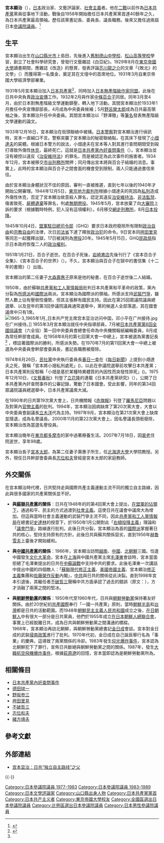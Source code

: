 {{noteTA
|1 = zh-hans:袴田里见; zh-hant:袴田里見;
|2 = zh-cn:斯大林; zh-tw:史達林; zh-hk:史太林;
|3 = zh-cn:赫鲁晓夫; zh-tw:赫魯雪夫; zh-hk:赫魯曉夫;
}}
{{Infobox Officeholder
| name  = 宮本 顯治
| original_name = 筆名：野澤 徹
| native_name_lang = 
| image =Kenji Miyamoto.jpg 
| imagesize = 
| office = 第2任[[日本共產黨中央委員會議長|日本共產黨中央委員會議長]]
| term_start = 1982年7月31日
| term_end = 1997年9月26日
| primeminister = 
| predecessor = [[野坂参三|野坂参三]]
| successor =[[不破哲三|不破哲三]]
| office2 = 第1任[[日本共產黨中央委員會幹部會委員長|日本共產黨中央委員會幹部會委員長]]
| term_start2 = 1970年7月7日
| term_end2 = 1982年7月31日
| predecessor2 = 新創職位<br/>（由「書記長」改稱）
| successor2 = [[不破哲三|不破哲三]]
| office3 = 第2任[[日本共產黨|日本共產黨]]中央委員會書記長
| term_start3 = 1958年8月1日
| term_end3 = 1970年7月7日
| predecessor3 = [[野坂参三|野坂参三]]（第一書記）
| successor3 =職位廢除<br/>（改為「中央幹部會委員長」）
| office5 = {{JPN}}[[参議院_(日本)|参議院議員]]
| term_start5 = 1977年7月11日
| term_end5 = 1989年7月9日
|predecessor5  = 
|successor5    =
|constituency5  = {{Plainlist|
* [[日本參議院全國區|全國區]]（1977-1983）
* [[日本參議院比例區|比例區]]（1983-1989）}} 
|birth_date = {{Birth date|1908|10|17}} 
|birth_place = {{EOJ}}[[山口縣|山口縣]][[熊毛郡_(山口縣)|熊毛郡]]{{link-ja|島田村 (山口縣)|島田村 (山口県)|島田村}}<br>（現[[光市|光市]]）
| death_date    = {{Death date and age|2007|7|18|1908|10|17}}
| death_place   = {{JPN}}[[東京都|東京都]][[澀谷區|澀谷區]]
| death_cause   = [[衰老|衰老]]
|native_place = 
|parents = 
|relatives = {{link-ja|中條政恒|中條政恒}}（前妻之祖父）<br>[[西村茂樹|西村茂樹]]（前妻之外祖父）<br>{{link-ja|中條精一郎|中條精一郎}}（前妻之父）<br>{{link-ja|高杉一郎|高杉一郎}}（後妻之姊夫）<br>{{link-ja|田中泰子|田中泰子}}（後妻之外甥女）<br>{{link-ja|中川素子|中川素子}}（後妻之外甥女）
|children={{link-ja|宮本太郎|宮本太郎}}（長子）
|spouse = [[宮本百合子|宮本百合子]]（1932-1951）<br />{{link-ja|宮本壽惠子|大森寿恵子}}（1954或1957-2007）
|party = [[日本共產黨|日本共產黨]]
|alma_mater   = [[東京帝国大學|東京帝国大學]]經濟學部
|website      =
|nickname= 日本共產黨五十年黨員<br />日本共產黨名譽役員
|module={{Infobox criminal
|embed=yes
|known_for=[[日本共產黨內奸查問事件|日本共產黨內奸查問事件]]
|criminal_charge=違反[[治安維持法|治安維持法]]、[[非法監禁|非法監禁]]、傷害致死、[[屍體遺棄|屍體遺棄]]
|conviction_penalty= [[無期徒刑|無期徒刑]]（1944年12月5日一審，[[東京地方法院|東京地方法院]]）<br/>駁回上訴，維持原判（1945年5月二審，[[大審院|大審院]]）<br/>註：1945年10月17日，依照「敕令第580号」減為有期徒刑20年。
}}
}}
{{Japanese
|japanese = 宮本 顕治
|kana = みやもと けんじ
|romaji = Miyamoto kenji
}}

'''宮本顯治'''（{{bd|1908年|10月17日|2007年|7月18日|catIdx=G宮}}），[[日本|日本]]政治家、文藝評論家、[[社會主義|社會主義]]者。他在[[二戰|二戰]]以前作為[[日本共產黨|日本共產黨]]黨員從事地下活動，戰後自1958年開始擔任日本共產黨黨首達40餘年之久，為日本共產黨最高領袖。歷任該黨書記長、委員長、議長職務。後來又擔任過兩屆日本[[參議院|參議院]][[議員|議員]]。<ref name="nyt">{{cite news|first=Douglas|last=Martin|title=Kenji Miyamoto, 98, Leader of Japan’s Communist Party, Dies|url=http://www.nytimes.com/2007/07/20/world/asia/20miyamoto.html?ex=1342584000&en=25ee2817e4565ee1&ei=5088&partner=rssnyt&emc=rss|work=[[The_New_York_Times|The New York Times]]|publisher=|date=2007-07-20|accessdate=2007-08-06|archive-date=2015-04-03|archive-url=https://web.archive.org/web/20150403003224/http://www.nytimes.com/2007/07/20/world/asia/20miyamoto.html?ex=1342584000&en=25ee2817e4565ee1&ei=5088&partner=rssnyt&emc=rss|dead-url=no}}</ref>

==生平==
宮本顯治出生在[[山口縣|山口縣]][[光市|光市]]上島田，先後進入[[舊制德山中學校|舊制德山中學校]]、[[松山高等學校|松山高等學校]]學習，創立了社會科學研究會，曾發行文藝雜誌《白亞紀》。1929年8月在[[東京帝國大學|東京帝國大學]]讀書期間，應雜誌《改造》的懸賞，發表評論[[芥川龍之介|芥川龍之介]]的文章「《敗北》的文學」（{{lang|ja|『敗北』の文学}}）而獲得第一名獎金，奠定其在文壇中的首席地位。1931年3月自東京帝國大學經濟學部畢業。

1931年5月宮本顯治加入[[日本共產黨|日本共產黨]]<ref name="jt">{{cite news |first= |last= |title=Miyamoto, key postwar leader of JCP, dies at 98 |url=http://search.japantimes.co.jp/cgi-bin/nn20070719a4.html |work=[[Kyodo_News|Kyodo News]] |publisher=[[The_Japan_Times|The Japan Times]] |date=2007-07-19 |accessdate=2007-08-06 |archive-date=2012-06-04 |archive-url=https://archive.is/20120604153937/search.japantimes.co.jp/cgi-bin/nn20070719a4.html |dead-url=no }}</ref>，同時加入[[日本無產階級作家同盟|日本無產階級作家同盟]]。此後在日共中央負責[[政治宣傳|政治宣傳]]工作。1932年2月與作家[[宮本百合子|中條百合子]]同居。同年3月至4月，由於日本對無產階級文學運動鎮壓，轉入地下活動。其間宮本顯治於1933年1月擔任中央宣傳部部長，4月成為中央委員候補；5月[[野呂榮太郎|野呂榮太郎]]成為日共最高領袖之後，宮本顯治升任中央委員。其間宮本顯治以「野澤徹」等[[筆名|筆名]]發表無產階級文學運動的論文。

1933年12月16日，宮本顯治在街頭聯絡中被捕。[[日本警察|日本警察]]對宮本顯治進行偵訊時，宮本一直緘口不言。警察突襲了宮本顯治的秘密聯絡點，在其床下發現了[[小畑達夫|小畑達夫]]的屍體。根據日本警方的說法，小畑達夫在宮本等人對其進行查問期間受到毆打導致外傷性[[休克|休克]]，最終死亡。這就是[[日本共產黨內奸查問事件|日本共產黨內奸查問事件]]（{{lang|ja|日本共産党スパイ査問事件}}）。宮本顯治並沒有被控以違反《[[治安維持法|治安維持法]]》的罪名，而是被認定為此次事件的施害者。1934年12月，宮本被移交[[市谷刑務所|市谷刑務所]]關押；同月傳出宮本將與百合子結婚的消息。事實上，此時的宮本顯治與百合子之間會面的機會受到限制，兩人只能通過書信來往。

由於宮本顯治身體狀況不佳的原因，審判一直被推遲，直到七年以後的1940年才開始公開審理。1944年12月5日，[[東京地方裁判所|東京地方裁判所]]根據小畑達夫的死因為[[私刑|私刑]]造成外傷性休克，否定了宮本顯治故意殺人罪名，認定其違反[[治安維持法|治安維持法]]、[[非法監禁|非法監禁]]、傷害致死、[[屍體遺棄|屍體遺棄]]等罪名，判處[[無期徒刑|無期懲役]]。1945年5月，宮本放棄了向[[大審院|大審院]]上訴的要求（根據戰時特例，犯人沒有這項權利）。6月移交[[網走刑務所|網走刑務所]]，8月[[日本投降|日本投降]]。

1945年10月4日，[[駐日盟軍總司令|盟軍駐日總司令部]]（GHQ）要求日本政府廢除所有限制[[政治自由|政治自由]]和[[宗教自由|宗教自由]]的法律，次日[[司法省|司法省]]下達了釋放[[政治犯|政治犯]]的命令。9日宮本同[[袴田里見|袴田里見]]等同志一起獲釋出獄，17日被減刑為[[有期徒刑|懲役]]20年。1945年5月15日，GHQ[[民政局|民政局]]指示日本政府恢復二人的[[政治權利|政治權利]]。

1951年1月21日，百合子逝世。在百合子死後，[[岩崎書店|岩崎書店]]先後刊行了《宮本百合子全集》、《宮本百合子的世界》（{{lang|ja|宮本百合子の世界}}）。不久，宮本顯治與百合子在獄中的書信集《十二年的書簡》（{{lang|ja|十二年の手紙}}）出版。

宮本顯治的第二任妻子[[大森壽惠子|大森壽惠子]]原來是他的秘書，在百合子逝世後二人結婚。

1950年，由於蘇聯[[共產黨和工人黨情報局|共產黨和工人黨情報局]]批判日本共產黨和平革命的政策，黨內分裂為[[所感派|所感派]]和[[国际派_(日本共产党)|國際派]]兩派。宮本顯治為國際派的領袖。所感派支持[[武裝鬥爭|武裝鬥爭]]，雖然人數上佔有壓倒性優勢，但其主張鮮有國民支持。因此在第25回眾議院議員總選舉、以及翌年的第3回參議院議員通常選舉中，黨的候選人全部落選，其在國會議席中只有1席。
[[File:1965-3_1965年1月_日本共产党主席宫本显治访问中国，邓小平在广州接待.jpg|thumb]]在广州接待。]]
1955年3月宮本顯治就任中央指導部員，7月被[[日本共產黨第6回全國協議會|日本共產黨第6回全國協議會]]（六全協）第一回中央委員會總會任命為中央機關報紙編輯委員，8月成為常任幹部會成員。在1958年8月的第七回黨大會一中總上，宮本被選為黨書記長<ref name="nyt"/> ，標誌著國際派的勝利，所感派失勢。在1970年7月的第11回黨大會一中總上被選為中央委員會幹部會委員長，書記長職務被廢除。

1974年6月26日，[[民社黨|民社黨]]中央執行委員長[[春日一幸|春日一幸]]在《[[每日新聞|每日新聞]]》上提到小畑達夫之死，聲稱「宮本將小畑私刑處死」({{lang|ja|宮本は小畑をリンチで殺した}})，以此在參議院選舉前攻擊日本共產黨；日本共產黨則反駁稱「小畑是基於某種特異體質的內因性而突發性猝死」({{lang|ja|小畑は特異体質により死亡したもの}})。1975年12月10日，《[[文藝春秋|文藝春秋]]》刊登了[[立花隆|立花隆]]的連載《日本共產黨研究》（{{lang|ja|日本共産党の研究}}），公開了日本共產黨內奸查問事件的公審記錄，驚動了日本國會。受此影響，同年的第34回眾議院議員總選舉中，日本共產黨議席大減。

在1990年的日共第19次黨大會上，日共機關報《[[赤旗報|赤旗報]]》刊登了[[羅馬尼亞|羅馬尼亞]]問題以及對黨內[[官僚主義|官僚主義]]的批判。1994年，宮本顯治因病缺席了第20次黨大會，大會以中央委員會副議長[[立木洋|立木洋]]代為主持。1997年9月，宮本顯治在第21次黨大會上缺席並隱退，成為名譽議長。2000年11月的第22次黨大會上，因名譽議長頭銜廢除，宮本顯治改為當選名譽役員。

宮本顯治晚年在[[東京都|東京都]][[多摩市|多摩市]]的家中過著療養生活。2007年7月18日，因[[衰老|衰老]]住院逝世，享年98歲。

宮本顯治長子[[宮本太郎|宮本太郎]]，為第二任妻子壽惠子所生，任[[北海道大學|北海道大學]]大學院教授。另外，現任日共幹部會委員長[[志位和夫|志位和夫]]曾經是宮本太郎的家庭教師。

==外交關係==
在宮本顯治時代裡，日共堅持走與國際共產主義運動主流不同的獨立自主路線，因此與很多國家的共產黨關係並不好。
*'''與[[蘇聯共產黨|蘇聯共產黨]]的關係'''：日共在1948年的的第4回黨大會上提出，[[盟軍佔領下的日本|在盟軍的佔領下]]，通過和平、民主的方式過渡到[[社會主義|社會主義]]。這使日共在議會中議席大為增加。但這與當時社會主義運動的武裝鬥爭主流不同，因此[[共產黨和工人黨情報局|共產黨和工人黨情報局]]在總書記[[史達林|史達林]]的授意下，於1950年1月公開對此「[[右派|右傾]][[投降主義|投降主義]]」理論和「[[議會鬥爭|議會鬥爭]]」路線進行批判。此後日共分裂，宮本顯治為首的[[國際派|國際派]]掌握著日共的核心，堅持支持原有的方針。此後日共與蘇共關係惡劣，直到1956年[[赫魯雪夫|赫魯雪夫]]上臺後才開始緩和。

*'''與[[中國共產黨|中國共產黨]]的關係'''：1966年，宮本顯治訪問[[越南|越南]]、[[中華人民共和國|中國]]、[[朝鮮民主主義人民共和國|北朝鮮]]三國。恰逢中國發生[[文化大革命|文化大革命]]，宮本在[[上海|上海]]與中國共產黨主席[[毛澤東|毛澤東]]會談時，宮本當面拒絕了毛澤東提出的日共在[[中蘇論戰|中蘇論戰]]中支持中共的要求。此後毛澤東一次講話中提出中國的四個敵人：「[[蘇聯修正主義|蘇聯現代修正主義]]、[[美帝國主義|美國帝國主義]]、宮本顯治[[修正主義_(馬克思主義)|修正主義]]集團和[[佐藤榮作|佐藤榮作]][[反動|反動]]內閣」，[[中共|中共]]與日共的關係從此決裂。直到1998年宮本引退後，其繼任者[[不破哲三|不破哲三]]聲稱中共方面承認了過去的錯誤（原文：{{lang|ja|中国共産党側が過去の誤りを認めた}}），方才消融了兩黨之間的堅冰。

*'''與[[朝鮮勞動黨|朝鮮勞動黨]]的關係'''：1950年代至1960年代，日共與[[朝鮮勞動黨|朝鮮勞動黨]]保持著友好關係。由於20世紀初[[共產國際|共產國際]]奉行「一國一共產黨」原則，當時[[朝鮮半島|朝鮮半島]]和[[台灣|台灣]]都是日共的活動範圍。而1948年[[朝鮮民主主義人民共和國|朝鮮民主主義人民共和國]]成立之後，[[在日朝鮮人|在日朝鮮人]]中有很大一部分是日共黨員，他們於1955年成立[[在日本朝鮮人總聯合會|在日本朝鮮人總聯合會]]，事實上已經脫離日共，成為日共與朝鮮勞動黨之間溝通的橋樑。<br />1968年，宮本顯治再訪北朝鮮，與朝鮮勞動黨總書記[[金日成|金日成]]會談。宮本對金日成的武裝[[侵南政策|侵南政策]]進行了批判。1970年代初，金日成在自己誕辰舉行名為「事業」的慶典，這導致了兩黨關係的冷卻。1983年發生[[仰光爆炸事件|仰光爆炸事件]]，宮本認為北朝鮮犯下了罪行，宣佈日共斷絕與朝鮮勞動黨之間的關係。1987年，發生[[大韓航空858號班機空難|大韓航空飛機爆炸事件]]，根據[[萩原遼|萩原遼]]的回憶，宮本當即認為是朝鮮勞動黨所為。

== 相關條目 ==
* [[日本共產黨內奸查問事件|日本共產黨內奸查問事件]]
* [[德田球一|德田球一]]
* [[野坂参三|野坂参三]]
* [[袴田里見|袴田里見]]
* [[不破哲三|不破哲三]]
* [[志位和夫|志位和夫]]
* [[緒方靖夫|緒方靖夫]]

==參考文獻==
{{reflist}}
== 外部連結 ==
* [http://www.china.com.cn/culture/book/zxyd/2010-09/27/content_21018391.htm 宫本显治：日共“独立自主路线”之父]{{Wayback|url=http://www.china.com.cn/culture/book/zxyd/2010-09/27/content_21018391.htm |date=20150503003209 }}

{{-}}
{{日本共产党委员长}}
{{文革时期中国外交}}

{{Authority control}}

{{DEFAULTSORT:Miyamoto Kenji}}
[[Category:日本參議院議員_1977–1983|Category:日本參議院議員 1977–1983]]
[[Category:日本參議院議員_1983–1989|Category:日本參議院議員 1983–1989]]
[[Category:日本文學評論家|Category:日本文學評論家]]
[[Category:山口縣出身人物|Category:山口縣出身人物]]
[[Category:日本共產黨黨首|Category:日本共產黨黨首]]
[[Category:日本共产主义者|Category:日本共产主义者]]
[[Category:東京帝國大學校友|Category:東京帝國大學校友]]
[[Category:全國區選出日本參議院議員|Category:全國區選出日本參議院議員]]
[[Category:比例區選出日本參議院議員|Category:比例區選出日本參議院議員]]
[[Category:日本男性參議院議員|Category:日本男性參議院議員]]